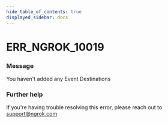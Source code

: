 ```yaml
---
hide_table_of_contents: true
displayed_sidebar: docs
---
```



# ERR_NGROK_10019

### Message

You haven't added any Event Destinations

### Further help

If you're having trouble resolving this error, please reach out to [support@ngrok.com](mailto:support@ngrok.com?subject=Help%20with%20ERR_NGROK_10019)

<ErrorDetails error="err_ngrok_10019" />

